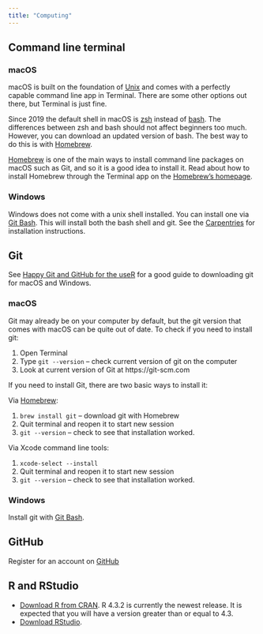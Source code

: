 ```yaml
---
title: "Computing"
---
```



## Command line terminal {#sec-cl}

### macOS
macOS is built on the foundation of [Unix](https://en.wikipedia.org/wiki/Unix) and comes with a perfectly capable command line app in Terminal. There are some other options out there, but Terminal is just fine.

Since 2019 the default shell in macOS is [zsh](https://en.wikipedia.org/wiki/Z_shell) instead of [bash](https://www.gnu.org/software/bash/). The differences between zsh and bash should not affect beginners too much. However, you can download an updated version of bash. The best way to do this is with [Homebrew](https://brew.sh).

[Homebrew](https://brew.sh) is one of the main ways to install command line packages on macOS such as Git, and so it is a good idea to install it. Read about how to install Homebrew through the Terminal app on the [Homebrew's homepage](https://brew.sh).

### Windows
Windows does not come with a unix shell installed. You can install one via [Git Bash](https://gitforwindows.org). This will install both the bash shell and git. See the [Carpentries](https://carpentries.github.io/workshop-template/install_instructions/#the-bash-shell) for installation instructions.

## Git {#sec-git}
See [Happy Git and GitHub for the useR](https://happygitwithr.com/install-git) for a good guide to downloading git for macOS and Windows.

### macOS
Git may already be on your computer by default, but the git version that comes with macOS can be quite out of date. To check if you need to install git:

1. Open Terminal
2. Type `git --version` – check current version of git on the computer
3. Look at current version of Git at https://git-scm.com

If you need to install Git, there are two basic ways to install it:

Via [Homebrew](https://brew.sh):

1. `brew install git` – download git with Homebrew
2. Quit terminal and reopen it to start new session
3. `git --version` – check to see that installation worked.

Via Xcode command line tools:

1. `xcode-select --install`
2. Quit terminal and reopen it to start new session
3. `git --version` – check to see that installation worked.

### Windows
Install git with [Git Bash](https://gitforwindows.org).

## GitHub {#sec-github}
Register for an account on [GitHub](https://github.com)

## R and RStudio {#sec-r}
- [Download R from CRAN](https://cloud.r-project.org). R 4.3.2 is currently the newest release. It is expected that you will have a version greater than or equal to 4.3.
- [Download RStudio](https://posit.co/download/rstudio-desktop/).
